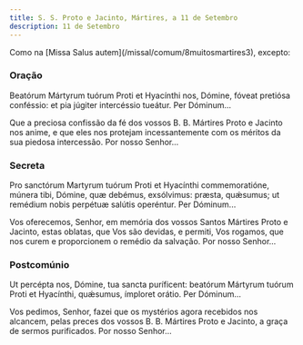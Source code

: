 ```yaml
---
title: S. S. Proto e Jacinto, Mártires, a 11 de Setembro
description: 11 de Setembro
---
```


<aside>
  Como na [Missa Salus autem](/missal/comum/8muitosmartires3), excepto:
</aside>

### Oração

<div class="side-by-side not-content">

Beatórum Mártyrum tuórum Proti et Hyacínthi nos, Dómine, fóveat pretiósa conféssio: et pia júgiter intercéssio tueátur. Per Dóminum...

Que a preciosa confissão da fé dos vossos B. B. Mártires Proto e Jacinto nos anime, e que eles nos protejam incessantemente com os méritos da sua piedosa intercessão. Por nosso Senhor...

</div>

### Secreta

<div class="side-by-side not-content">

Pro sanctórum Martyrum tuórum Proti et Hyacínthi commemoratióne, múnera tibi, Dómine, quæ debémus, exsólvimus: præsta, quǽsumus; ut remédium nobis perpétuæ salútis operéntur. Per Dóminum...

Vos oferecemos, Senhor, em memória dos vossos Santos Mártires Proto e Jacinto, estas oblatas, que Vos são devidas, e permiti, Vos rogamos, que nos curem e proporcionem o remédio da salvação. Por nosso Senhor...

</div>

### Postcomúnio

<div class="side-by-side not-content">

Ut percépta nos, Dómine, tua sancta puríficent: beatórum Mártyrum tuórum Proti et Hyacínthi, quǽsumus, ímploret orátio. Per Dóminum...

Vos pedimos, Senhor, fazei que os mystérios agora recebidos nos alcancem, pelas preces dos vossos B. B. Mártires Proto e Jacinto, a graça de sermos purificados. Por nosso Senhor...

</div>
